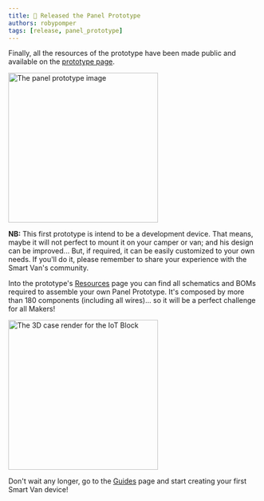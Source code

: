 ```yaml
---
title: 🚀 Released the Panel Prototype
authors: robypomper
tags: [release, panel_prototype]
---
```


Finally, all the resources of the prototype have been made public and available
on the [prototype page](/docs/hardware/panel_prototype).

<img src="/img/hardware/panel_prototype/dev_img.jpg" alt="The panel prototype image" width="300"/>

**NB:** This first prototype is intend to be a development device. That means,
maybe it will not perfect to mount it on your camper or van; and his design can
be improved... But, if required, it can be easily customized to your own needs.
If you'll do it, please remember to share your experience with the Smart Van's
community.

Into the prototype's [Resources](/docs/hardware/panel_prototype/resources) page
you can find all schematics and BOMs required to assemble your own Panel
Prototype. It's composed by more than 180 components (including all wires)...
so it will be a perfect challenge for all Makers!

<img src="/img/hardware/panel_prototype/resources/IoTBlock_002_B.png" alt="The 3D case render for the IoT Block" width="300"/>

Don't wait any longer, go to the [Guides](/docs/hardware/panel_prototype/guides)
page and start creating your first Smart Van device!
